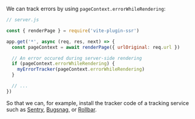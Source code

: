 We can track errors by using `pageContext.errorWhileRendering`:

```js
// server.js

const { renderPage } = require('vite-plugin-ssr')

app.get('*', async (req, res, next) => {
  const pageContext = await renderPage({ urlOriginal: req.url })

  // An error occured during server-side rendering
  if (pageContext.errorWhileRendering) {
    myErrorTracker(pageContext.errorWhileRendering)
  }

  // ...
})
```

So that we can, for example, install the tracker code of a tracking service such as [Sentry](https://sentry.io/), [Bugsnag](https://www.bugsnag.com/), or [Rollbar](https://rollbar.com/).

